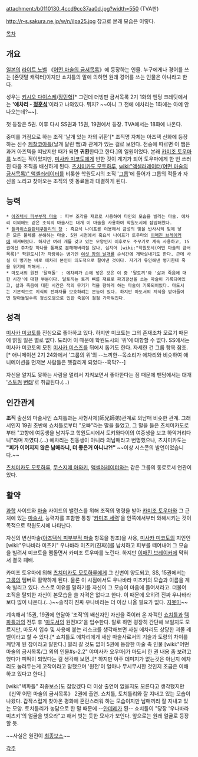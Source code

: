 attachment:/b0110130_4ccd9cc37aa0d.jpg?width=550
(TVA판)

http://r-s.sakura.ne.jp/w/n/ilpa25.jpg
참고로 본래 모습은 이렇다.

[[목차]]
== 개요 ==
[[일본]]의 [[라이트 노벨]] 《[[어떤 마술의 금서목록]]》에 등장하는 인물. 누구에게나 경어를 쓰는 [존댓말 캐릭터]이지만 쇼치틀의 말에 의하면 원래 경어를 쓰는 인물은 아니라고 한다.

성우는 [[키시오 다이스케]]/[[장민혁]][* 그런데 더빙판 금서목록 2기 1화의 엔딩 크레딧에서는 ''''에차리 - [[정훈석]]''''이라고 나와있다. 뭐지? ~~아니 그 전에 에차리는 1화에는 아예 안 나오는데?~~].

첫 등장은 5권. 이후 다시 SS권과 15권, 19권에서 등장. TVA에서는 18화에 나온다.

중미를 거점으로 하는 조직 '날개 있는 자의 귀환'[* 조직명 자체는 아즈텍 신화에 등장하는 신수 [[케찰코아틀]](날개 달린 뱀)과 관계가 있는 걸로 보인다. 전승에 따르면 이 뱀은 과거 아즈텍을 떠났지만 때가 되면 '''귀환'''한다고 한다.]의 일원이었다. 본래 [[카미조 토우마]]를 노리는 적이었지만, [[미사카 미코토]]에게 반한 것이 계기가 되어 토우마에게 한 번 쓰러진 다음 조직을 배신하게 된다. [[츠치미카도 모토하루]], [[wiki:"액셀러레이터(어떤 마술의 금서목록)" 액셀러레이터]]를 비롯한 학원도시의 조직 '[[그룹]]'에 들어가 그룹의 적들과 자신을 노리고 찾아오는 조직의 옛 동료들과 대결하게 된다.

== 능력 ==
 * [[아즈텍식 피부부적 마술]] : 피부 조각을 재료로 사용하여 타인의 모습을 빌리는 마술. 에차리 이외에도 같은 조직의 마술사는 대개 이 마술을 사용하여 학원도시에 잠입해왔다.
 * [[틀라위스칼판테쿠틀리의 창]] : 흑요석 나이프를 이용해서 금성의 빛을 반사시켜 빛에 닿은 모든 물체를 분해하는 마술. 5권 시점에서 흑요석 나이프가 토우마의 [[이매진 브레이커]]에 깨져버렸다. 하지만 여러 개를 갖고 있는 모양인지 이후로도 주무기로 계속 사용하고, 15권에선 주차장 하나를 통째로 분해해버리질 않나, 심지어 [wiki:"학원도시(어떤 마술의 금서목록)" 학원도시]가 자랑하는 병기인 [[여섯 장의 날개]]를 순식간에 개박살내기도 한다. 근데 사실 이 병기는 바로 에차리 본인이 의도적으로 끌어낸 것이다. 자기가 유인해낸 병기한테 죽을 위기에 처해서...
 * 마도서의 원전 '달력돌' : 에차리가 손에 넣은 것은 이 중 '달토끼'와 '삶과 죽음에 대한 시간'에 대한 부분이다. 달토끼는 토끼 뼈를 재료로 파괴광선을 쏘는 마술이 기록되어있고, 삶과 죽음에 대한 시간은 적의 무기가 적을 향하게 하는 마술이 기록되어있다. 마도서는 기본적으로 지식의 전파자를 보호하려는 본능이 있다. 하지만 마도서의 지식을 받아들이면 받아들일수록 정신오염으로 인한 죽음이 점점 가까워진다.

== 성격 ==
[[미사카 미코토]]를 진심으로 좋아하고 있다. 하지만 미코토는 그의 존재조차 모르기 때문에 얽힐 일은 별로 없다. 도리어 이 때문에 학원도시의 '위'에 대항할 수 없다. SS에서는 미사카 미코토의 모친 [[미사카 미스즈]]를 뒤에서 돕기도 한다. 자세한 건 그룹 항목 참조.[* 애니메이션 2기 24화에서 '그룹의 위'의 --느끼한--목소리가 에차리와 비슷하여 애니메이션을 먼저본 사람들은 헷갈리게 되었다--흑막?--]

자신을 알지도 못하는 사람을 멀리서 지켜보면서 좋아한다는 점 때문에 팬덤에서는 대개 '[[스토커]] [[변태]]'로 취급된다.(…)

== 인간관계 ==
'''조직''' 출신의 마술사인 쇼치틀과는 사형사제(師兄師弟)관계로 의남매 비슷한 관계. 그래서인지 19권 초반에 쇼치틀로부터 "오빠"라는 말을 들었고, 그 말을 들은 츠치미카도로부터 "고향에 여동생을 남겨두고 학원도시에서 토키와다이의 여중생을 보고 하악거리다니"라며 까였다.(...) 에차리는 친동생이 아니라 의남매라고 변명했으나, 츠치미카도는 '''"피가 이어지지 않은 남매라니, 더 좋은거 아니냐?!"''' ~~이상 시스콘의 발언이었습니다.~~

[[츠치미카도 모토하루]], [[무스지메 아와키]], [[액셀러레이터]]와는 같은 그룹의 동료로서 연관이 있다.

== 활약 ==
[[과학]] 사이드와 [[마술]] 사이드의 밸런스를 위해 조직의 명령을 받아 [[카미조 토우마]]와 그 근처에 있는 [[마술사]], 능력자를 포함한 통칭 '[[카미조 세력]]'을 안쪽에서부터 와해시키는 것이 목적으로 학원도시에 나타난다.

자신의 변신마술([[아즈텍식 피부부적 마술]] 항목을 참조)을 사용, [[미사카 미코토]]의 지인인 [wiki:"우나바라 미츠키" 우나바라 미츠키(진짜)]를 납치하고 피부를 떼어내어 그 모습을 빌려서 미코토을 맴돌면서 카미조 토우마를 노린다. 하지만 [[이매진 브레이커]]에 막혀서 결국 패배.

카미조 토우마에 의해 [[츠치미카도 모토하루]]에게 그 신변이 양도되고, SS, 15권에서는 [[그룹]]의 멤버로 활약하게 된다. 물론 이 시점에서도 우나바라 미츠키의 모습과 이름을 계속 빌리고 있다. 스스로 이유를 말하기를 자신이 그 모습이 마음에 들어서라고. 더불어 조직을 탈퇴한 자신이 본모습을 쓸 자격은 없다고 한다. 이 때문에 오히려 진짜 우나바라보다 많이 나온다.(…)~~솔직히 진짜 우나바라는 더 이상 나올 필요가 없다. [[지못미]]~~

계속해서 15권, 19권에 연달아 '조직'의 배신자인 자신을 죽이러 온 자객인 [[쇼치틀]]과 [[텍파틀]]과의 전투 후 '[[마도서]]의 원전X2'을 입수한다. 말로 하면 굉장히 간단해 보일지도 모르지만, 마도서 입수 및 사용에 붙는 리스크를 생각해보면 사실 에차리도 상당한 괴물 레벨이라고 할 수 있다.[* 쇼치틀도 에차리에게 새삼 마술사로서의 기술과 도량의 차이를 깨닫게 된 참이라고 말한다.] 멀리 갈 것도 없이 5권에 등장한 마술 측 인물 [wiki:"어떤 마술의 금서목록/그 외의 인물#s-2.2" 야미사카 오우마]가 마도서 한 권 내용 좀 보려고 했다가 피떡이 되었다는 걸 생각해 보면..[* 하지만 아주 데미지가 없는것은 아닌지 에차리도 눌러두는게 고작이라고 말했으며 '원전'이 얼마나 무시무시한 것인지 조금은 이해하고 있다고 한다.]

[wiki:"텍파틀" 최종보스]도 잡았겠다 더 이상 출연이 없을지도 모른다고 생각했지만 《신약 어떤 마술의 금서목록》 2권에 출연. 쇼치틀, 토치틀리와 잘 지내고 있는 모습이 나왔다. 갑작스럽게 찾아온 평화에 혼란스러워 하는 모습이지만 남매끼리 잘 지내고 있는 모양. 토치틀리가 농담으로 한 말 때문에 --[[얀데레]]가 된-- 쇼치틀이 "당장 '우나바라 미츠키'의 얼굴을 벗으라"고 해서 벗는 듯한 묘사가 보인다. 앞으로는 원래 얼굴로 등장할 듯. 

~~사실은 원전이 [[최종보스]]~~

[[각주]]
